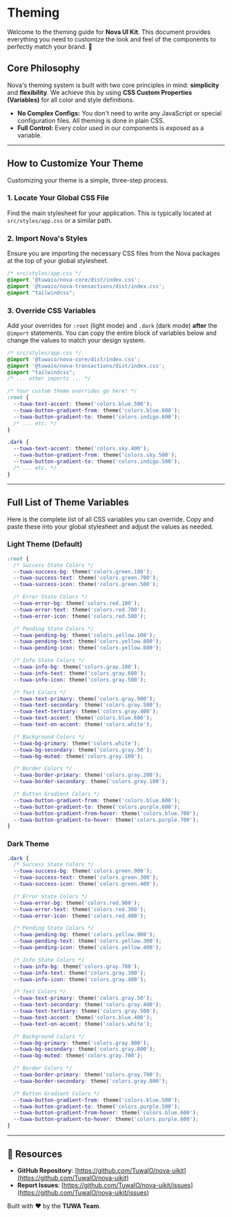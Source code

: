 # Theming

Welcome to the theming guide for **Nova UI Kit**. This document provides everything you need to customize the look and feel of the components to perfectly match your brand. 🎨

## Core Philosophy

Nova's theming system is built with two core principles in mind: **simplicity** and **flexibility**. We achieve this by using **CSS Custom Properties (Variables)** for all color and style definitions.

-   **No Complex Configs:** You don't need to write any JavaScript or special configuration files. All theming is done in plain CSS.
-   **Full Control:** Every color used in our components is exposed as a variable.

---

## How to Customize Your Theme

Customizing your theme is a simple, three-step process.

### 1. Locate Your Global CSS File

Find the main stylesheet for your application. This is typically located at `src/styles/app.css` or a similar path.

### 2. Import Nova's Styles

Ensure you are importing the necessary CSS files from the Nova packages at the top of your global stylesheet.

```css
/* src/styles/app.css */
@import '@tuwaio/nova-core/dist/index.css';
@import '@tuwaio/nova-transactions/dist/index.css';
@import "tailwindcss";
````

### 3\. Override CSS Variables

Add your overrides for `:root` (light mode) and `.dark` (dark mode) **after** the `@import` statements. You can copy the entire block of variables below and change the values to match your design system.

```css
/* src/styles/app.css */
@import '@tuwaio/nova-core/dist/index.css';
@import '@tuwaio/nova-transactions/dist/index.css';
@import "tailwindcss";
/* ... other imports ... */

/* Your custom theme overrides go here! */
:root {
  --tuwa-text-accent: theme('colors.blue.500');
  --tuwa-button-gradient-from: theme('colors.blue.600');
  --tuwa-button-gradient-to: theme('colors.indigo.600');
  /* ... etc. */
}

.dark {
  --tuwa-text-accent: theme('colors.sky.400');
  --tuwa-button-gradient-from: theme('colors.sky.500');
  --tuwa-button-gradient-to: theme('colors.indigo.500');
  /* ... etc. */
}
```

-----

## Full List of Theme Variables

Here is the complete list of all CSS variables you can override. Copy and paste these into your global stylesheet and adjust the values as needed.

### Light Theme (Default)

```css
:root {
  /* Success State Colors */
  --tuwa-success-bg: theme('colors.green.100');
  --tuwa-success-text: theme('colors.green.700');
  --tuwa-success-icon: theme('colors.green.500');

  /* Error State Colors */
  --tuwa-error-bg: theme('colors.red.100');
  --tuwa-error-text: theme('colors.red.700');
  --tuwa-error-icon: theme('colors.red.500');

  /* Pending State Colors */
  --tuwa-pending-bg: theme('colors.yellow.100');
  --tuwa-pending-text: theme('colors.yellow.800');
  --tuwa-pending-icon: theme('colors.yellow.600');

  /* Info State Colors */
  --tuwa-info-bg: theme('colors.gray.100');
  --tuwa-info-text: theme('colors.gray.600');
  --tuwa-info-icon: theme('colors.gray.500');

  /* Text Colors */
  --tuwa-text-primary: theme('colors.gray.900');
  --tuwa-text-secondary: theme('colors.gray.500');
  --tuwa-text-tertiary: theme('colors.gray.400');
  --tuwa-text-accent: theme('colors.blue.600');
  --tuwa-text-on-accent: theme('colors.white');

  /* Background Colors */
  --tuwa-bg-primary: theme('colors.white');
  --tuwa-bg-secondary: theme('colors.gray.50');
  --tuwa-bg-muted: theme('colors.gray.100');

  /* Border Colors */
  --tuwa-border-primary: theme('colors.gray.200');
  --tuwa-border-secondary: theme('colors.gray.100');

  /* Button Gradient Colors */
  --tuwa-button-gradient-from: theme('colors.blue.600');
  --tuwa-button-gradient-to: theme('colors.purple.600');
  --tuwa-button-gradient-from-hover: theme('colors.blue.700');
  --tuwa-button-gradient-to-hover: theme('colors.purple.700');
}
```

### Dark Theme

```css
.dark {
  /* Success State Colors */
  --tuwa-success-bg: theme('colors.green.900');
  --tuwa-success-text: theme('colors.green.300');
  --tuwa-success-icon: theme('colors.green.400');

  /* Error State Colors */
  --tuwa-error-bg: theme('colors.red.900');
  --tuwa-error-text: theme('colors.red.300');
  --tuwa-error-icon: theme('colors.red.400');

  /* Pending State Colors */
  --tuwa-pending-bg: theme('colors.yellow.900');
  --tuwa-pending-text: theme('colors.yellow.300');
  --tuwa-pending-icon: theme('colors.yellow.400');

  /* Info State Colors */
  --tuwa-info-bg: theme('colors.gray.700');
  --tuwa-info-text: theme('colors.gray.300');
  --tuwa-info-icon: theme('colors.gray.400');

  /* Text Colors */
  --tuwa-text-primary: theme('colors.gray.50');
  --tuwa-text-secondary: theme('colors.gray.400');
  --tuwa-text-tertiary: theme('colors.gray.500');
  --tuwa-text-accent: theme('colors.blue.400');
  --tuwa-text-on-accent: theme('colors.white');

  /* Background Colors */
  --tuwa-bg-primary: theme('colors.gray.900');
  --tuwa-bg-secondary: theme('colors.gray.800');
  --tuwa-bg-muted: theme('colors.gray.700');

  /* Border Colors */
  --tuwa-border-primary: theme('colors.gray.700');
  --tuwa-border-secondary: theme('colors.gray.800');

  /* Button Gradient Colors */
  --tuwa-button-gradient-from: theme('colors.blue.500');
  --tuwa-button-gradient-to: theme('colors.purple.500');
  --tuwa-button-gradient-from-hover: theme('colors.blue.600');
  --tuwa-button-gradient-to-hover: theme('colors.purple.600');
}
```

-----

## 🔗 Resources

  - **GitHub Repository**: [https://github.com/TuwaIO/nova-uikit](https://github.com/TuwaIO/nova-uikit)
  - **Report Issues**: [https://github.com/TuwaIO/nova-uikit/issues](https://github.com/TuwaIO/nova-uikit/issues)

Built with ❤️ by the **TUWA Team**.
